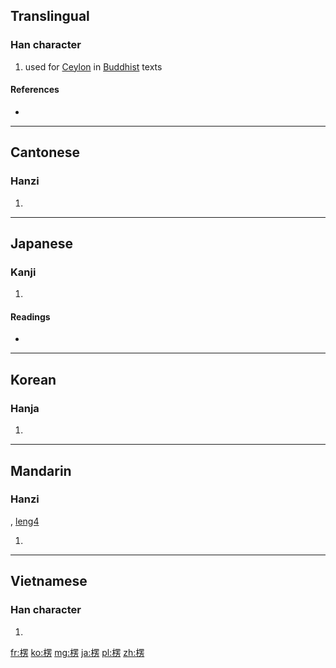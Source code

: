 ==Translingual==

===Han character===
{{Han char|rn=75|rad=木|as=09|sn=13|four=4692<sub>7</sub>|canj=木田中尸 (DWLS)}}

# used for [[Ceylon]] in [[Buddhist]] texts

====References====
* {{Han ref|kx=0540.080|dkj=15149|dj=0927.150|hdz=21250.100|uh=695E|ud=26974|bh=B7AB|bd=47019}}

----

==Cantonese==

===Hanzi===
{{yue-hanzi|jyut=|y=ling4}}

# {{defn|lang=yue|sort=木09}}

----

==Japanese==

===Kanji===
{{ja-kanji|grade=|rs=木09}}

# {{defn|lang=ja|sort=木09}}

====Readings====
* {{ja-readings|on=[[ろう]] (rō), [[りょう]] (ryō)|kun=[[かど]] (kado)}}

----

==Korean==

===Hanja===
{{ko-hanja|hangeul=릉>능|eumhun=|rv=reung>neung|mr=rŭng>nŭng|y=lung>nung}}

# {{defn|lang=ko|sort=木09}}

----

==Mandarin==

===Hanzi===
{{cmn-hanzi|pin=[[léng]] ([[leng2]])|wg=leng<sup>2</sup>}}, [[leng4]]

# {{defn|lang=cmn|sort=木09}}

----

==Vietnamese==

===Han character===
{{vi-hantu|[[lăng]]|rs=木09}}

# {{defn|lang=vi|sort=木09}}

[[fr:楞]]
[[ko:楞]]
[[mg:楞]]
[[ja:楞]]
[[pl:楞]]
[[zh:楞]]